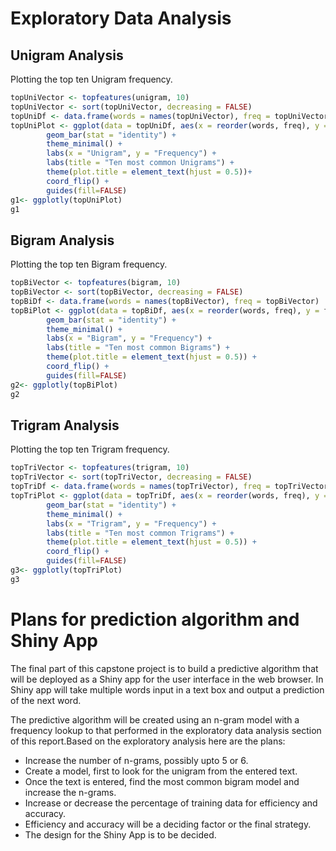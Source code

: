 
# Exploratory Data Analysis

## Unigram Analysis

Plotting the top ten Unigram frequency.
```r

topUniVector <- topfeatures(unigram, 10)
topUniVector <- sort(topUniVector, decreasing = FALSE)
topUniDf <- data.frame(words = names(topUniVector), freq = topUniVector)
topUniPlot <- ggplot(data = topUniDf, aes(x = reorder(words, freq), y = freq, fill = freq)) + 
        geom_bar(stat = "identity") +
        theme_minimal() +
        labs(x = "Unigram", y = "Frequency") +
        labs(title = "Ten most common Unigrams") +
        theme(plot.title = element_text(hjust = 0.5))+ 
        coord_flip() +
        guides(fill=FALSE) 
g1<- ggplotly(topUniPlot)
g1
```

## Bigram Analysis
Plotting the top ten Bigram frequency.
```r

topBiVector <- topfeatures(bigram, 10)
topBiVector <- sort(topBiVector, decreasing = FALSE)
topBiDf <- data.frame(words = names(topBiVector), freq = topBiVector)
topBiPlot <- ggplot(data = topBiDf, aes(x = reorder(words, freq), y = freq, fill = freq)) + 
        geom_bar(stat = "identity") +
        theme_minimal() +
        labs(x = "Bigram", y = "Frequency") +
        labs(title = "Ten most common Bigrams") +
        theme(plot.title = element_text(hjust = 0.5)) +
        coord_flip() +
        guides(fill=FALSE) 
g2<- ggplotly(topBiPlot)
g2
```

## Trigram Analysis

Plotting the top ten Trigram frequency.
```r

topTriVector <- topfeatures(trigram, 10)
topTriVector <- sort(topTriVector, decreasing = FALSE)
topTriDf <- data.frame(words = names(topTriVector), freq = topTriVector)
topTriPlot <- ggplot(data = topTriDf, aes(x = reorder(words, freq), y = freq, fill = freq)) + 
        geom_bar(stat = "identity") +
        theme_minimal() +
        labs(x = "Trigram", y = "Frequency") +
        labs(title = "Ten most common Trigrams") +
        theme(plot.title = element_text(hjust = 0.5)) +
        coord_flip() +
        guides(fill=FALSE) 
g3<- ggplotly(topTriPlot)
g3
```


# Plans for prediction algorithm and Shiny App

The final part of this capstone project is to build a predictive algorithm that will be deployed as a Shiny app for the user interface in the web browser. In Shiny app will take multiple words input in a text box and output a prediction of the next word. 

The predictive algorithm will be created using an n-gram model with a frequency lookup to that performed in the exploratory data analysis section of this report.Based on the exploratory analysis here are the plans:

* Increase the number of n-grams, possibly upto 5 or 6.  
* Create a model, first to look for the unigram from the entered text.   
* Once the text is entered, find the most common bigram model and increase the n-grams.   
* Increase or decrease the percentage of training data for efficiency and accuracy. 
* Efficiency and accuracy will be a deciding factor or the final strategy.    
* The design for the Shiny App is to be decided. 
